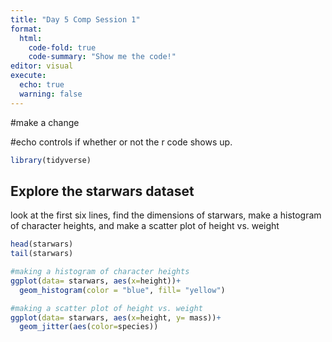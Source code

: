```yaml
---
title: "Day 5 Comp Session 1"
format:
  html:
    code-fold: true
    code-summary: "Show me the code!"
editor: visual
execute: 
  echo: true
  warning: false
---
```


#make a change

#echo controls if whether or not the r code shows up.

```r
library(tidyverse)
```

## Explore the starwars dataset

look at the first six lines, find the dimensions of starwars, make a histogram of character heights, and make a scatter plot of height vs. weight

```r
head(starwars)
tail(starwars)

#making a histogram of character heights
ggplot(data= starwars, aes(x=height))+
  geom_histogram(color = "blue", fill= "yellow")

#making a scatter plot of height vs. weight
ggplot(data= starwars, aes(x=height, y= mass))+
  geom_jitter(aes(color=species))
```

